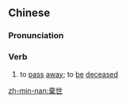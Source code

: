 {{also|弃世}}
==Chinese==
{{zh-forms|s=弃世}}

===Pronunciation===
{{zh-pron
|m=qìshì
|c=hei3 sai3
|mn=qz,tw,xm:khì-sè/zz:khì-sì
|cat=v
}}

===Verb===
{{zh-verb}}

# {{lb|zh|literary}} to [[pass]] [[away]]; to [[be]] [[deceased]]

[[zh-min-nan:棄世]]